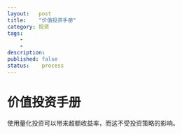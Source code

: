 ```yaml
---
layout:   post
title:    "价值投资手册"
category: 投资 
tags:     
    -  
    -   
description: 
published: false
status:    process
---
```


# 价值投资手册

使用量化投资可以带来超额收益率，而这不受投资策略的影响。
